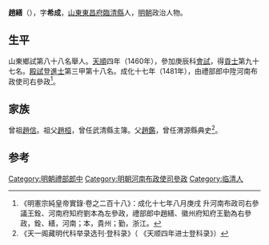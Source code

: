 {{明清人物信息框
| 姓名 = 趙繕
| 原名 =
| 圖片名稱 = 
| 圖片大小 = 220px
| 圖片說明 = 
| 最高職務 = 河南布政使司右參政
| 國家 = 大明
| 爵位 =
| 籍貫 = [[山東|山東]][[東昌府|東昌府]][[臨清縣|臨清縣]]
| 族裔 = 
| 字號 = 字希成
| 室名 = 
| 諡號 = 
| 出生日期 = 宣德二年（1427年）
| 出生地點 = 
| 逝世日期 = 卒年不詳
| 逝世地點 = 
| 墓葬 =
| 配偶 =
| 親屬 = 
| 出身 = 
*天順四年庚辰科同進士出身
| 經歷 = 
| 著作 =
}}

'''趙繕'''（{{bd|1427年||？}}），字'''希成'''，[[山東|山東]][[東昌府|東昌府]][[臨清縣|臨清縣]]人，[[明朝|明朝]]政治人物。

==生平==
山東鄉試第八十八名舉人。[[天顺_(明朝)|天順]]四年（1460年），參加庚辰科[[會試|會試]]，得[[貢士|貢士]]第九十七名。[[殿試|殿試]]登[[進士|進士]]第三甲第十八名。成化十七年（1481年），由禮部郎中陞河南布政使司右參政<ref>《明憲宗純皇帝實錄·卷之二百十八》：成化十七年八月庚戌 升河南布政司右參議王銓、河南府知府劉本為左參政，禮部郎中趙繕、徽州府知府王勤為右參政，銓、繕，河南；本，貴州；勤，浙江。</ref>。

==家族==
曾祖[[趙信|趙信]]。祖父[[趙桓|趙桓]]，曾任武清縣主簿。父[[趙鑑|趙鑑]]，曾任渭源縣典史<ref>《天一阁藏明代科举录选刊·登科录》（ 《天顺四年进士登科录》）</ref>。

==参考==
{{reflist}}
{{明朝人物小作品}}
{{天順四年庚辰科殿試金榜}}
{{DEFAULTSORT:Zhao趙}}

[[Category:明朝禮部郎中|Category:明朝禮部郎中]]
[[Category:明朝河南布政使司參政|Category:明朝河南布政使司參政]]
[[Category:临清人|Category:临清人]]